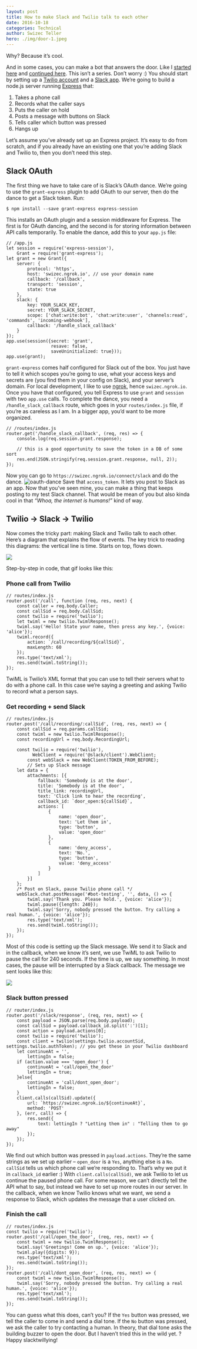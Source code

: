 ```yaml
---
layout: post
title: How to make Slack and Twilio talk to each other
date: 2016-10-18
categories: Technical
author: Swizec Teller
hero: ./img/door-1.jpeg
---
```


Why? Because it’s cool.



And in some cases, you can make a bot that answers the door. Like I [started here](https://swizec.com/blog/livecoding-22-a-door-answering-slackbot/swizec/7038) and [continued here](https://swizec.com/blog/livecoding-23-slackbots-oauth/swizec/7065). This isn’t a series. Don’t worry :) You should start by setting up a [Twilio account](https://www.twilio.com/) and a [Slack app](https://api.slack.com/slack-apps). We’re going to build a node.js server running [Express](http://expressjs.com/) that:

1.  Takes a phone call
2.  Records what the caller says
3.  Puts the caller on hold
4.  Posts a message with buttons on Slack
5.  Tells caller which button was pressed
6.  Hangs up

Let’s assume you’ve already set up an Express project. It’s easy to do from scratch, and if you already have an existing one that you’re adding Slack and Twilio to, then you don’t need this step.

## Slack OAuth

The first thing we have to take care of is Slack’s OAuth dance. We’re going to use the `grant-express` plugin to add OAuth to our server, then do the dance to get a Slack token. Run:

    $ npm install --save grant-express express-session

This installs an OAuth plugin and a session middleware for Express. The first is for OAuth dancing, and the second is for storing information between API calls temporarily. To enable the dance, add this to your `app.js` file:

    // /app.js
    let session = require('express-session'),
        Grant = require('grant-express');
    let grant = new Grant({
        server: {
            protocol: 'https',
            host: 'swizec.ngrok.io', // use your domain name
            callback: '/callback',
            transport: 'session',
            state: true
        },
        slack: {
            key: YOUR_SLACK_KEY,
            secret: YOUR_SLACK_SECRET,
            scope: ['chat:write:bot', 'chat:write:user', 'channels:read', 'commands', 'incoming-webhook'],
            callback: '/handle_slack_callback'
        }
    });
    app.use(session({secret: 'grant',
                     resave: false,
                     saveUninitialized: true}));
    app.use(grant);

`grant-express` comes half configured for Slack out of the box. You just have to tell it which scopes you’re going to use, what your access keys and secrets are (you find them in your config on Slack), and your server’s domain. For local development, I like to use [ngrok](https://ngrok.com/), hence `swizec.ngrok.io`. Once you have that configured, you tell Express to use `grant` and `session` with two `app.use` calls. To complete the dance, you need a `/handle_slack_callback` route, which goes in your `routes/index.js` file, if you’re as careless as I am. In a bigger app, you’d want to be more organized.

    // /routes/index.js
    router.get('/handle_slack_callback', (req, res) => {
        console.log(req.session.grant.response);
        
        // this is a good opportunity to save the token in a DB of some sort
        res.end(JSON.stringify(req.session.grant.response, null, 2));
    });

Now you can go to `https://swizec.ngrok.io/connect/slack` and do the dance. ![oauth-dance](./img/oauth-dance.gif) Save that `access_token`. It lets you post to Slack as an app. Now that you’ve seen mine, you can make a thing that keeps posting to my test Slack channel. That would be mean of you but also kinda cool in that _“Whoa, the internet is humans!”_ kind of way.

## Twilio → Slack → Twilio

Now comes the tricky part: making Slack and Twilio talk to each other. Here’s a diagram that explains the flow of events. The key trick to reading this diagrams: the vertical line is time. Starts on top, flows down.

![](./img/O0zzKlplE932w.gif)

Step-by-step in code, that gif looks like this:

### Phone call from Twilio

    // routes/index.js
    router.post('/call', function (req, res, next) {
        const caller = req.body.Caller;
        const callSid = req.body.CallSid;
        const twilio = require('twilio');
        let twiml = new twilio.TwimlResponse();
        twiml.say('Hello! State your name, then press any key.', {voice: 'alice'});
        twiml.record({
            action: `/call/recording/${callSid}`,
            maxLength: 60
        });
        res.type('text/xml');
        res.send(twiml.toString());
    });

TwiML is Twilio’s XML format that you can use to tell their servers what to do with a phone call. In this case we’re saying a greeting and asking Twilio to record what a person says.

### Get recording + send Slack

    // routes/index.js
    router.post('/call/recording/:callSid', (req, res, next) => {
        const callSid = req.params.callSid;
        const twiml = new twilio.TwimlResponse();
        const recordingUrl = req.body.RecordingUrl;
        
        const twilio = require('twilio'),
              WebClient = require('@slack/client').WebClient;
            const webSlack = new WebClient(TOKEN_FROM_BEFORE);
            // Sets up Slack message
        let data = {
            attachments: [{
                fallback: 'Somebody is at the door',
                title: 'Somebody is at the door',
                title_link: recordingUrl,
                text: 'Click link to hear the recording',
                callback_id: `door_open:${callSid}`,
                actions: [
                    {
                        name: 'open_door',
                        text: 'Let them in',
                        type: 'button',
                        value: 'open_door'
                    },
                    {
                        name: 'deny_access',
                        text: 'No.',
                        type: 'button',
                        value: 'deny_access'
                    }
                ]
            }]
        };
        /* Post on Slack, pause Twilio phone call */
        webSlack.chat.postMessage('#bot-testing', '', data, () => {
            twiml.say('Thank you. Please hold.', {voice: 'alice'});
            twiml.pause({length: 240});
            twiml.say('Sorry, nobody pressed the button. Try calling a real human.', {voice: 'alice'});
            res.type('text/xml');
            res.send(twiml.toString());
        });
    });

Most of this code is setting up the Slack message. We send it to Slack and in the callback, when we know it’s sent, we use TwiML to ask Twilio to pause the call for 240 seconds. If the time is up, we say something. In most cases, the pause will be interrupted by a Slack callback. The message we sent looks like this:

![](./img/lFiUoxb.png)

### Slack button pressed

    // router/index.js
    router.post('/slack/response', (req, res, next) => {
        const payload = JSON.parse(req.body.payload);
        const callSid = payload.callback_id.split(':')[1];
        const action = payload.actions[0];
        const twilio = require('twilio');
        const client = twilio(settings.twilio.accountSid, settings.twilio.authToken); // you get these in your Twilio dashboard
        let continueAt = '',
            lettingIn = false;
        if (action.value === 'open_door') {
            continueAt = 'call/open_the_door'
            lettingIn = true;
        }else{
            continueAt = 'call/dont_open_door';
            lettingIn = false;
        }
        client.calls(callSid).update({
            url: `https://swizec.ngrok.io/${continueAt}`,
            method: 'POST'
        }, (err, call) => {
            res.send({
                text: lettingIn ? "Letting them in" : "Telling them to go away"
            });
        });
    });

We find out which button was pressed in `payload.actions`. They’re the same strings as we set up earlier – `open_door` is a `Yes`, anything else is a `No`. `callSid` tells us which phone call we’re responding to. That’s why we put it in `callback_id` earlier :) With `client.calls(callSid)`, we ask Twilio to let us continue the paused phone call. For some reason, we can’t directly tell the API what to say, but instead we have to set up more routes in our server. In the callback, when we know Twilio knows what we want, we send a response to Slack, which updates the message that a user clicked on.

### Finish the call

    // routes/index.js
    const twilio = require('twilio');
    router.post('/call/open_the_door', (req, res, next) => {
        const twiml = new twilio.TwimlResponse();
        twiml.say('Greetings! Come on up.', {voice: 'alice'});
        twiml.play({digits: 9});
        res.type('text/xml');
        res.send(twiml.toString());
    });
    router.post('/call/dont_open_door', (req, res, next) => {
        const twiml = new twilio.TwimlResponse();
        twiml.say('Sorry, nobody pressed the button. Try calling a real human.', {voice: 'alice'});
        res.type('text/xml');
        res.send(twiml.toString());
    });

You can guess what this does, can’t you? If the `Yes` button was pressed, we tell the caller to come in and send a dial tone. If the `No` button was pressed, we ask the caller to try contacting a human. In theory, that dial tone asks the building buzzer to open the door. But I haven’t tried this in the wild yet. ? Happy slacktwillying!
